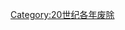 {{discat|193|4|1929|1940}}
{{Commonscat|1934 disestablishments}}
[[Category:20世纪各年废除|Category:20世纪各年废除]]